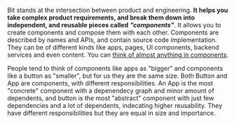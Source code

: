 
Bit stands at the intersection between product and engineering. **It helps you take complex product requirements, and break them down into independent, 
and reusable pieces called** ***"components"***. It allows you to create components and compose them with each other. Components are described by names and APIs, and contain source code implementation. 
They can be of different kinds like apps, pages, UI components, backend services and even content. You can [think of almost anything in components](/thinking-in-components).

People tend to think of components like apps as "bigger" and components like a button as "smaller", but for us they are the same size. Both Button and App are 
components, with different responsibilities. An App is the most "concrete" component with a depenendecy graph and minor amount of dependents, and button is the most "abstract" 
component with just few dependencies and a lot of dependents, indecating higher reusability. They have different responsibilities but they are equal in size and importance.

<!-- 
People tend to think of components like apps as "bigger" and components like a button as "smaller", but for us they are just in the same size. Both Button and App are 
small components, with different responsibilities.  -->

<!-- An App is the most "concrete" component with a large depenendecy graph, and button is the most "abstract" component with just few
dependencies and a lot of dependents, indecating higher reusability. They have different size but they are equal in size and importance. -->
